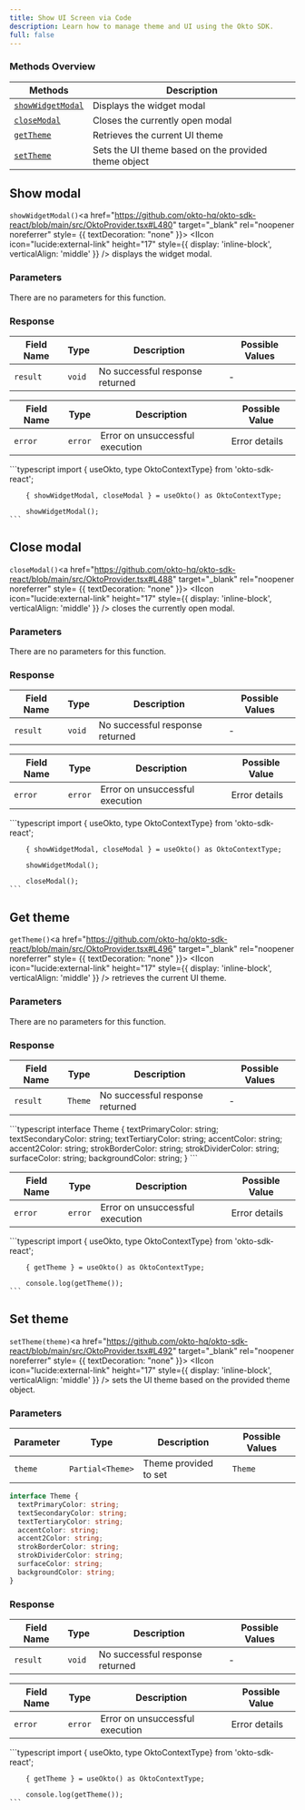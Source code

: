 ```yaml
---
title: Show UI Screen via Code
description: Learn how to manage theme and UI using the Okto SDK.
full: false
---
```




### Methods Overview

| Methods                            | Description                                          |                 
|------------------------------------|------------------------------------------------------|
| [`showWidgetModal`](#show-modal)   | Displays the widget modal                            |
| [`closeModal`](#close-modal)       | Closes the currently open modal                      |
| [`getTheme`](#get-theme)           | Retrieves the current UI theme                       |
| [`setTheme`](#set-theme)           | Sets the UI theme based on the provided theme object |

<div className="method-box">

## Show modal

`showWidgetModal()`<a href="https://github.com/okto-hq/okto-sdk-react/blob/main/src/OktoProvider.tsx#L480" target="_blank" rel="noopener noreferrer" style= {{ textDecoration: "none" }}> <IIcon icon="lucide:external-link" height="17" style={{ display: 'inline-block', verticalAlign: 'middle' }} /></a> displays the widget modal.

### Parameters

There are no parameters for this function.

### Response

<Callout title="Success Response">

| Field Name | Type                | Description                                 | Possible Values |
|------------|---------------------|---------------------------------------------|-----------------|
| `result`   | `void`              | No successful response returned             | -               |

</Callout>

<Callout type="error" title="Error Response">

| Field Name | Type     | Description                                     | Possible Value|
|------------|---------------|--------------------------------------------|---------------|
| `error`    | `error`       |  Error on unsuccessful execution           | Error details |

</Callout>


<Accordions>
<Accordion title="Example">
<Tabs items={['Typescript']}>
  <Tab value="Typescript">
    ```typescript
        import { useOkto, type OktoContextType} from 'okto-sdk-react';
 
        { showWidgetModal, closeModal } = useOkto() as OktoContextType;
 
        showWidgetModal();
    ```
  </Tab>
</Tabs>
</Accordion>
</Accordions>

</div>

<div className="method-box">

## Close modal

`closeModal()`<a href="https://github.com/okto-hq/okto-sdk-react/blob/main/src/OktoProvider.tsx#L488" target="_blank" rel="noopener noreferrer" style= {{ textDecoration: "none" }}> <IIcon icon="lucide:external-link" height="17" style={{ display: 'inline-block', verticalAlign: 'middle' }} /></a> closes the currently open modal.

### Parameters

There are no parameters for this function.

### Response

<Callout title="Success Response">

| Field Name | Type                | Description                                 | Possible Values |
|------------|---------------------|---------------------------------------------|-----------------|
| `result`   | `void`              | No successful response returned             | -               |

</Callout>

<Callout type="error" title="Error Response">

| Field Name | Type     | Description                                     | Possible Value|
|------------|---------------|--------------------------------------------|---------------|
| `error`    | `error`       |  Error on unsuccessful execution           | Error details |

</Callout>

<Accordions>
<Accordion title="Example">
<Tabs items={['Typescript']}>
  <Tab value="Typescript">
    ```typescript
        import { useOkto, type OktoContextType} from 'okto-sdk-react';
 
        { showWidgetModal, closeModal } = useOkto() as OktoContextType;
 
        showWidgetModal();

        closeModal();
    ```
  </Tab>
</Tabs>
</Accordion>
</Accordions>

</div>

<div className="method-box">

## Get theme

`getTheme()`<a href="https://github.com/okto-hq/okto-sdk-react/blob/main/src/OktoProvider.tsx#L496" target="_blank" rel="noopener noreferrer" style= {{ textDecoration: "none" }}> <IIcon icon="lucide:external-link" height="17" style={{ display: 'inline-block', verticalAlign: 'middle' }} /></a> retrieves the current UI theme.

### Parameters

There are no parameters for this function.

### Response

<Callout title="Success Response">

| Field Name | Type                | Description                                 | Possible Values |
|------------|---------------------|---------------------------------------------|-----------------|
| `result`   | `Theme`             | No successful response returned             | -               |

<Accordions>
<Accordion title="Response Type">
```typescript
interface Theme {
  textPrimaryColor: string;
  textSecondaryColor: string;
  textTertiaryColor: string;
  accentColor: string;
  accent2Color: string;
  strokBorderColor: string;
  strokDividerColor: string;
  surfaceColor: string;
  backgroundColor: string;
}
```
</Accordion>
</Accordions>

</Callout>

<Callout type="error" title="Error Response">

| Field Name | Type     | Description                                     | Possible Value|
|------------|---------------|--------------------------------------------|---------------|
| `error`    | `error`       |  Error on unsuccessful execution           | Error details |

</Callout>

<Accordions>
<Accordion title="Example">
<Tabs items={['Typescript']}>
  <Tab value="Typescript">
    ```typescript
        import { useOkto, type OktoContextType} from 'okto-sdk-react';
 
        { getTheme } = useOkto() as OktoContextType;
 
        console.log(getTheme());
    ```
  </Tab>
</Tabs>
</Accordion>
</Accordions>

</div>

<div className="method-box">

## Set theme

`setTheme(theme)`<a href="https://github.com/okto-hq/okto-sdk-react/blob/main/src/OktoProvider.tsx#L492" target="_blank" rel="noopener noreferrer" style= {{ textDecoration: "none" }}> <IIcon icon="lucide:external-link" height="17" style={{ display: 'inline-block', verticalAlign: 'middle' }} /></a> sets the UI theme based on the provided theme object.

### Parameters

| Parameter   | Type                 | Description                                               | Possible Values |
|-------------|----------------------|-----------------------------------------------------------|-----------------|
| `theme  `   | `Partial<Theme>`     | Theme provided to set                                     | `Theme`         |

```typescript 
interface Theme {
  textPrimaryColor: string;
  textSecondaryColor: string;
  textTertiaryColor: string;
  accentColor: string;
  accent2Color: string;
  strokBorderColor: string;
  strokDividerColor: string;
  surfaceColor: string;
  backgroundColor: string;
}
```

### Response

<Callout title="Success Response">

| Field Name | Type                | Description                                 | Possible Values |
|------------|---------------------|---------------------------------------------|-----------------|
| `result`   | `void`             | No successful response returned              | -               |

</Callout>

<Callout type="error" title="Error Response">

| Field Name | Type     | Description                                     | Possible Value|
|------------|---------------|--------------------------------------------|---------------|
| `error`    | `error`       |  Error on unsuccessful execution           | Error details |

</Callout>

<Accordions>
<Accordion title="Example">
<Tabs items={['Typescript']}>
  <Tab value="Typescript">
    ```typescript
        import { useOkto, type OktoContextType} from 'okto-sdk-react';
 
        { getTheme } = useOkto() as OktoContextType;
 
        console.log(getTheme());
    ```
  </Tab>
</Tabs>
</Accordion>
</Accordions>
</div>